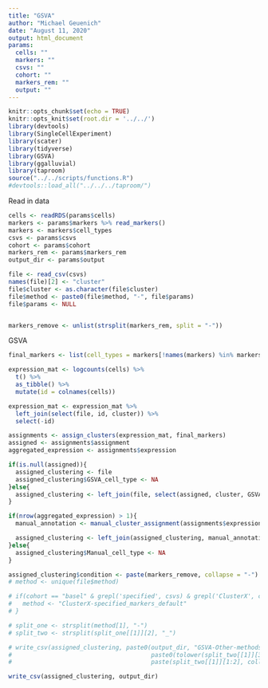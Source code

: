 ```yaml
---
title: "GSVA"
author: "Michael Geuenich"
date: "August 11, 2020"
output: html_document
params:
  cells: ""
  markers: ""
  csvs: ""
  cohort: ""
  markers_rem: ""
  output: ""
---
```


```r
knitr::opts_chunk$set(echo = TRUE)
knitr::opts_knit$set(root.dir = '../../')
library(devtools)
library(SingleCellExperiment)
library(scater)
library(tidyverse)
library(GSVA)
library(ggalluvial)
library(taproom)
source("../../scripts/functions.R")
#devtools::load_all("../../../taproom/")
```

Read in data
```r
cells <- readRDS(params$cells)
markers <- params$markers %>% read_markers()
markers <- markers$cell_types
csvs <- params$csvs
cohort <- params$cohort
markers_rem <- params$markers_rem
output_dir <- params$output

file <- read_csv(csvs)
names(file)[2] <- "cluster"
file$cluster <- as.character(file$cluster)
file$method <- paste0(file$method, "-", file$params)
file$params <- NULL


markers_remove <- unlist(strsplit(markers_rem, split = "-"))
```

GSVA
```r
final_markers <- list(cell_types = markers[!names(markers) %in% markers_remove])

expression_mat <- logcounts(cells) %>% 
  t() %>% 
  as_tibble() %>% 
  mutate(id = colnames(cells))

expression_mat <- expression_mat %>% 
  left_join(select(file, id, cluster)) %>% 
  select(-id)

assignments <- assign_clusters(expression_mat, final_markers)
assigned <- assignments$assignment
aggregated_expression <- assignments$expression

if(is.null(assigned)){
  assigned_clustering <- file
  assigned_clustering$GSVA_cell_type <- NA
}else{
  assigned_clustering <- left_join(file, select(assigned, cluster, GSVA_cell_type))
}
```

```r
if(nrow(aggregated_expression) > 1){
  manual_annotation <- manual_cluster_assignment(assignments$expression, final_markers)

  assigned_clustering <- left_join(assigned_clustering, manual_annotation)
}else{
  assigned_clustering$Manual_cell_type <- NA
}
```

```r
assigned_clustering$condition <- paste(markers_remove, collapse = "-")
# method <- unique(file$method)

# if(cohort == "basel" & grepl('specified', csvs) & grepl('ClusterX', csvs)){
#   method <- "ClusterX-specified_markers_default"
# }

# split_one <- strsplit(method[1], "-")
# split_two <- strsplit(split_one[[1]][2], "_")

# write_csv(assigned_clustering, paste0(output_dir, "GSVA-Other-methods-robustness_", cohort, "_", split_one[[1]][1], "_", 
#                                       paste0(tolower(split_two[[1]][3]), split_two[[1]][4]), "_", 
#                                       paste(split_two[[1]][1:2], collapse = "-"), "_", paste(markers_remove, collapse = "-"), ".csv"))

write_csv(assigned_clustering, output_dir)
```

